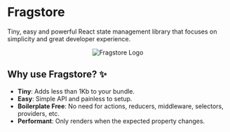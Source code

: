 
# Fragstore

Tiny, easy and powerful React state management library that focuses on simplicity and great developer experience.

<center>
  <Image src="/logo.svg" alt="Fragstore Logo" width={200} height={200} />
</center>

## Why use Fragstore? ✨

- **Tiny**: Adds less than 1Kb to your bundle.
- **Easy**: Simple API and painless to setup.
- **Boilerplate Free**: No need for actions, reducers, middleware, selectors, providers, etc.
- **Performant**: Only renders when the expected property changes.
